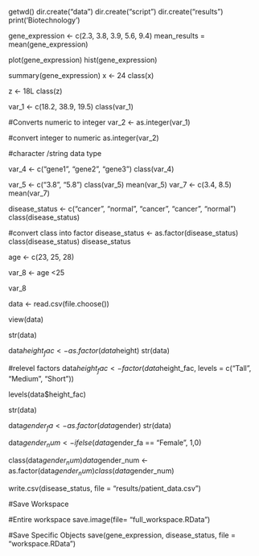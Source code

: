 getwd()
dir.create("data")
dir.create("script")
dir.create("results")
print('Biotechnology')

gene_expression <- c(2.3, 3.8, 3.9, 5.6, 9.4)
mean_results = mean(gene_expression)

plot(gene_expression)
hist(gene_expression)

summary(gene_expression)
x <- 24
class(x)

z <- 18L
class(z)

var_1 <- c(18.2, 38.9, 19.5)
class(var_1)

#Converts numeric to integer
var_2 <- as.integer(var_1)

#convert integer to numeric
as.integer(var_2)

#character /string data type

var_4 <- c("gene1", "gene2", "gene3")
class(var_4)

var_5 <- c("3.8", "5.8")
class(var_5)
mean(var_5)
var_7 <- c(3.4, 8.5)
mean(var_7)

disease_status <- c("cancer", "normal", "cancer", "cancer", "normal")
class(disease_status)

#convert class into factor
disease_status <- as.factor(disease_status)
class(disease_status)
disease_status

age <- c(23, 25, 28)

var_8 <- age <25

var_8

data <- read.csv(file.choose())

view(data)

str(data)

data$height_fac <- as.factor(data$height)
str(data)

#relevel factors
data$height_fac <- factor(data$height_fac,  levels = c("Tall", "Medium", "Short"))

levels(data$height_fac)

str(data)

data$gender_fa <- as.factor(data$gender)
str(data)

data$gender_num <- ifelse(data$gender_fa == "Female", 1,0)


class(data$gender_num)
data$gender_num <- as.factor(data$gender_num)
class(data$gender_num)

write.csv(disease_status, file = "results/patient_data.csv")

#Save Workspace

#Entire workspace
save.image(file= "full_workspace.RData")

#Save Specific Objects
save(gene_expression, disease_status, file = "workspace.RData")

